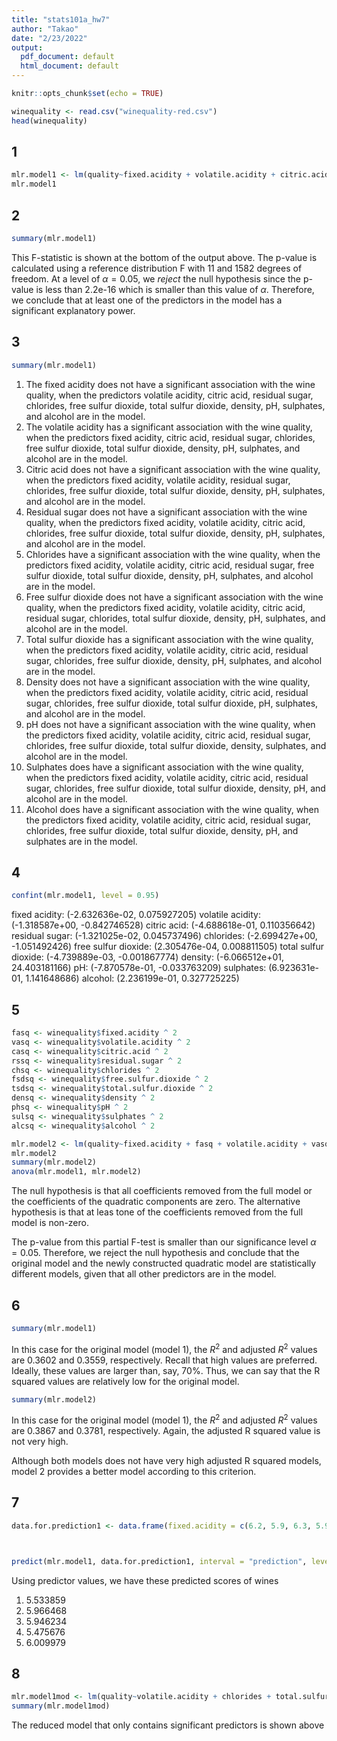 ```yaml
---
title: "stats101a_hw7"
author: "Takao"
date: "2/23/2022"
output:
  pdf_document: default
  html_document: default
---
```


```r
knitr::opts_chunk$set(echo = TRUE)
```



```r
winequality <- read.csv("winequality-red.csv")
head(winequality)
```


## 1

```r
mlr.model1 <- lm(quality~fixed.acidity + volatile.acidity + citric.acid + residual.sugar + chlorides + free.sulfur.dioxide + total.sulfur.dioxide + density + pH + sulphates + alcohol, data = winequality)
mlr.model1
```

## 2

```r
summary(mlr.model1)
```

This F-statistic is shown at the bottom of the output above. The p-value is calculated using a reference distribution F with 11 and 1582 degrees of freedom. At a level of $\alpha = 0.05$, we *reject* the null hypothesis since the p-value is less than 2.2e-16 which is smaller than this value of $\alpha$. Therefore, we conclude that at least one of the predictors in the model has a significant explanatory power. 


## 3

```r
summary(mlr.model1)
```

1. The fixed acidity does not have a significant association with the wine quality, when the predictors volatile acidity, citric acid, residual sugar, chlorides, free sulfur dioxide, total sulfur dioxide, density, pH, sulphates, and alcohol are in the model.
2. The volatile acidity has a significant association with the wine quality, when the predictors fixed acidity, citric acid, residual sugar, chlorides, free sulfur dioxide, total sulfur dioxide, density, pH, sulphates, and alcohol are in the model.
3. Citric acid does not have a significant association with the wine quality, when the predictors fixed acidity, volatile acidity, residual sugar, chlorides, free sulfur dioxide, total sulfur dioxide, density, pH, sulphates, and alcohol are in the model.
4. Residual sugar does not have a significant association with the wine quality, when the predictors fixed acidity, volatile acidity, citric acid, chlorides, free sulfur dioxide, total sulfur dioxide, density, pH, sulphates, and alcohol are in the model.
5. Chlorides have a significant association with the wine quality, when the predictors fixed acidity, volatile acidity, citric acid, residual sugar, free sulfur dioxide, total sulfur dioxide, density, pH, sulphates, and alcohol are in the model.
6. Free sulfur dioxide does not have a significant association with the wine quality, when the predictors fixed acidity, volatile acidity, citric acid, residual sugar, chlorides, total sulfur dioxide, density, pH, sulphates, and alcohol are in the model.
7. Total sulfur dioxide has a significant association with the wine quality, when the predictors fixed acidity, volatile acidity, citric acid, residual sugar, chlorides, free sulfur dioxide, density, pH, sulphates, and alcohol are in the model.
8. Density does not have a significant association with the wine quality, when the predictors fixed acidity, volatile acidity, citric acid, residual sugar, chlorides, free sulfur dioxide, total sulfur dioxide, pH, sulphates, and alcohol are in the model.
9. pH does not have a significant association with the wine quality, when the predictors fixed acidity, volatile acidity, citric acid, residual sugar, chlorides, free sulfur dioxide, total sulfur dioxide, density, sulphates, and alcohol are in the model.
10. Sulphates does have a significant association with the wine quality, when the predictors fixed acidity, volatile acidity, citric acid, residual sugar, chlorides, free sulfur dioxide, total sulfur dioxide, density, pH, and alcohol are in the model.
11. Alcohol does have a significant association with the wine quality, when the predictors fixed acidity, volatile acidity, citric acid, residual sugar, chlorides, free sulfur dioxide, total sulfur dioxide, density, pH, and sulphates are in the model.


## 4

```r
confint(mlr.model1, level = 0.95)
```

fixed acidity:        (-2.632636e-02, 0.075927205)
volatile acidity:     (-1.318587e+00, -0.842746528)
citric acid:          (-4.688618e-01, 0.110356642)
residual sugar:       (-1.321025e-02,  0.045737496)
chlorides:            (-2.699427e+00, -1.051492426)
free sulfur dioxide:   (2.305476e-04,  0.008811505)
total sulfur dioxide: (-4.739889e-03, -0.001867774)
density:              (-6.066512e+01, 24.403181166)
pH:                   (-7.870578e-01, -0.033763209)
sulphates:             (6.923631e-01, 1.141648686)
alcohol:               (2.236199e-01, 0.327725225)


## 5

```r
fasq <- winequality$fixed.acidity ^ 2
vasq <- winequality$volatile.acidity ^ 2
casq <- winequality$citric.acid ^ 2
rssq <- winequality$residual.sugar ^ 2
chsq <- winequality$chlorides ^ 2
fsdsq <- winequality$free.sulfur.dioxide ^ 2
tsdsq <- winequality$total.sulfur.dioxide ^ 2
densq <- winequality$density ^ 2
phsq <- winequality$pH ^ 2
sulsq <- winequality$sulphates ^ 2
alcsq <- winequality$alcohol ^ 2

mlr.model2 <- lm(quality~fixed.acidity + fasq + volatile.acidity + vasq + citric.acid + casq + residual.sugar + rssq + chlorides + chsq + free.sulfur.dioxide + fsdsq + total.sulfur.dioxide + tsdsq + density + densq + pH + phsq + sulphates + sulsq + alcohol + alcsq, data = winequality)
mlr.model2
summary(mlr.model2)
anova(mlr.model1, mlr.model2)
```

The null hypothesis is that all coefficients removed from the full model or the coefficients of the quadratic components are zero.
The alternative hypothesis is that at leas tone of the coefficients removed from the full model is non-zero.

The p-value from this partial F-test is smaller than our significance level $\alpha = 0.05$. Therefore, we reject the null hypothesis and conclude that the original model and the newly constructed quadratic model are statistically different models, given that all other predictors are in the model. 



## 6

```r
summary(mlr.model1)
```

In this case for the original model (model 1), the $R^2$ and adjusted $R^2$ values are 0.3602 and 0.3559, respectively. Recall that high values are preferred. Ideally, these values are larger than, say, 70\%. 
Thus, we can say that the R squared values are relatively low for the original model.

```r
summary(mlr.model2)
```

In this case for the original model (model 1), the $R^2$ and adjusted $R^2$ values are 0.3867 and 0.3781, respectively.
Again, the adjusted R squared value is not very high.


Although both models does not have very high adjusted R squared models, model 2 provides a better model according to this criterion.



## 7
```r
data.for.prediction1 <- data.frame(fixed.acidity = c(6.2, 5.9, 6.3, 5.9, 6), volatile.acidity = c(0.6, 0.55, 0.51, 0.645, 0.31), citric.acid = c(0.08, 0.1, 0.13, 0.12, 0.47), residual.sugar = c(2, 2.2, 2.3, 2, 3.6), chlorides = c(0.09, 0.062, 0.076, 0.075, 0.067), free.sulfur.dioxide = c(32, 39, 29, 32, 18), total.sulfur.dioxide = c(44, 51, 40, 44, 42), density = c(0.9949, 0.99512, 0.99574, 0.99547, 0.99549), pH = c(3.45, 3.52, 3.42, 3.57, 3.39), sulphates = c(0.58, 0.76, 0.75, 0.71, 0.66), alcohol = c(10.5, 11.2, 11, 10.2, 11))



predict(mlr.model1, data.for.prediction1, interval = "prediction", level = 0.95)
```

Using predictor values, we have these predicted scores of wines

1. 5.533859
2. 5.966468
3. 5.946234
4. 5.475676
5. 6.009979


## 8

```r
mlr.model1mod <- lm(quality~volatile.acidity + chlorides + total.sulfur.dioxide + sulphates + alcohol, data = winequality)
summary(mlr.model1mod)
```

The reduced model that only contains significant predictors is shown above

